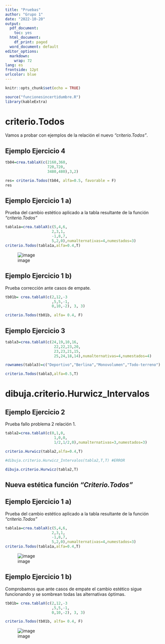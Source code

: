 ```yaml
---
title: "Pruebas"
author: "Grupo 1"
date: "2022-10-20"
output:
  pdf_document: 
    toc: yes
  html_document:
    df_print: paged
  word_document: default
editor_options: 
  markdown: 
    wrap: 72
lang: es
frontside: 12pt 
urlcolor: blue
---
```

\newpage

```r
knitr::opts_chunk$set(echo = TRUE)
```

```r
source("funcionesincertidumbre.R")
library(kableExtra)
```


# criterio.Todos

Vamos a probar con ejemplos de la relación el nuevo _"criterio.Todos"_.

## **Ejemplo Ejercicio 4**

```r
tb04=crea.tablaX(c(2160,360,
                   720,720,
                   3480,480),3,2)

res= criterio.Todos(tb04, alfa=0.5, favorable = F)
res
```


## **Ejemplo Ejercicio 1 a)**

Prueba del cambio estético aplicado a la tabla resultante de la función _"criterio.Todos"_

```r
tabla1a=crea.tablaX(c(5,4,6,
                     2,3,1,
                     -1,8,7,
                     5,2,0),numalternativas=4,numestados=3)
criterio.Todos(tabla1a,alfa=0.4,T)  

```

![image](https://user-images.githubusercontent.com/113537184/197258895-e09a455f-5544-4fbc-9a0c-77f737c55973.png)

## **Ejemplo Ejercicio 1 b)**

Prueba corrección ante casos de empate.

```r
tb01b= crea.tablaX(c(2,12,-3
                     ,5,5,-1,
                     0,10,-2), 3, 3)

criterio.Todos(tb01b, alfa= 0.4, F)

```
## **Ejemplo Ejercicio 3**


```r
tabla3=crea.tablaX(c(24,19,10,16,
                      22,22,23,20,
                      23,23,21,15,
                      25,24,18,14),numalternativas=4,numestados=4)

rownames(tabla3)=c("Deportivo","Berlina","Monovolumen","Todo-terreno")

criterio.Todos(tabla3,alfa=0.5,T)

```


# dibuja.criterio.Hurwicz_Intervalos

## **Ejemplo Ejercicio 2**

Prueba fallo problema 2 relación 1.

```r
tabla2=crea.tablaX(c(0,1,0,
                      1,0,0,
                      1/2,1/2,0),numalternativas=3,numestados=3)

criterio.Hurwicz(tabla2,alfa=0.4,T)

#dibuja.criterio.Hurwicz_Intervalos(tabla2,T,T) #ERROR

dibuja.criterio.Hurwicz(tabla2,T)

```

## Nueva estética función _"Criterio.Todos"_

## **Ejemplo Ejercicio 1 a)**

Prueba del cambio estético aplicado a la tabla resultante de la función _"criterio.Todos"_

```r
tabla1a=crea.tablaX(c(5,4,6,
                     2,3,1,
                     -1,8,7,
                     5,2,0),numalternativas=4,numestados=3)
criterio.Todos(tabla1a,alfa=0.4,T)  

```
![image](https://user-images.githubusercontent.com/113537184/198871652-c1f095f8-3e11-4d03-8cf0-3b7de0148591.png)

## **Ejemplo Ejercicio 1 b)**

Comprobamos que ante casos de empate el cambio estético sigue funcionando y se sombrean todas las alternativas óptimas.

```r
tb01b= crea.tablaX(c(2,12,-3
                     ,5,5,-1,
                     0,10,-2), 3, 3)

criterio.Todos(tb01b, alfa= 0.4, F)

```
![image](https://user-images.githubusercontent.com/113537184/198871708-9ed8df1e-026b-401b-a321-fe998c10d2f3.png)
